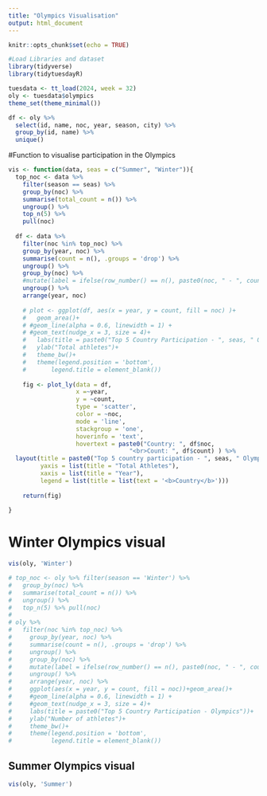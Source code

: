 ```yaml
---
title: "Olympics Visualisation"
output: html_document
---
```


```r
knitr::opts_chunk$set(echo = TRUE)
```

```r
#Load Libraries and dataset
library(tidyverse)
library(tidytuesdayR)

tuesdata <- tt_load(2024, week = 32)
oly <- tuesdata$olympics
theme_set(theme_minimal())
```



```r
df <- oly %>% 
  select(id, name, noc, year, season, city) %>% 
  group_by(id, name) %>% 
  unique()
```


#Function to visualise participation in the Olympics
```r
vis <- function(data, seas = c("Summer", "Winter")){
  top_noc <- data %>% 
    filter(season == seas) %>% 
    group_by(noc) %>% 
    summarise(total_count = n()) %>% 
    ungroup() %>% 
    top_n(5) %>% 
    pull(noc)
  
  df <- data %>% 
    filter(noc %in% top_noc) %>% 
    group_by(year, noc) %>% 
    summarise(count = n(), .groups = 'drop') %>% 
    ungroup() %>% 
    group_by(noc) %>% 
    #mutate(label = ifelse(row_number() == n(), paste0(noc, " - ", count), NA)) %>% 
    ungroup() %>% 
    arrange(year, noc)
  
    # plot <- ggplot(df, aes(x = year, y = count, fill = noc) )+
    #   geom_area()+
    # #geom_line(alpha = 0.6, linewidth = 1) +
    # #geom_text(nudge_x = 3, size = 4)+
    #   labs(title = paste0("Top 5 Country Participation - ", seas, " Olympics"))+
    #   ylab("Total athletes")+
    #   theme_bw()+
    #   theme(legend.position = 'bottom',
    #       legend.title = element_blank())
    
    fig <- plot_ly(data = df, 
                   x =~year, 
                   y = ~count, 
                   type = 'scatter', 
                   color = ~noc, 
                   mode = 'line', 
                   stackgroup = 'one',
                   hoverinfo = 'text',
                   hovertext = paste0("Country: ", df$noc,
                                  "<br>Count: ", df$count) ) %>% 
  layout(title = paste0("Top 5 country participation - ", seas, " Olympics"),
         yaxis = list(title = "Total Athletes"),
         xaxis = list(title = "Year"),
         legend = list(title = list(text = '<b>Country</b>')))
  
    return(fig)
  
}
```


# Winter Olympics visual
```r
vis(oly, 'Winter')

# top_noc <- oly %>% filter(season == 'Winter') %>% 
#   group_by(noc) %>% 
#   summarise(total_count = n()) %>% 
#   ungroup() %>% 
#   top_n(5) %>% pull(noc)
# 
# oly %>%
#   filter(noc %in% top_noc) %>% 
#     group_by(year, noc) %>% 
#     summarise(count = n(), .groups = 'drop') %>% 
#     ungroup() %>% 
#     group_by(noc) %>% 
#     mutate(label = ifelse(row_number() == n(), paste0(noc, " - ", count), NA)) %>% 
#     ungroup() %>% 
#     arrange(year, noc) %>% 
#     ggplot(aes(x = year, y = count, fill = noc))+geom_area()+
#     #geom_line(alpha = 0.6, linewidth = 1) +
#     #geom_text(nudge_x = 3, size = 4)+
#     labs(title = paste0("Top 5 Country Participation - Olympics"))+
#     ylab("Number of athletes")+
#     theme_bw()+
#     theme(legend.position = 'bottom',
#           legend.title = element_blank())
```



## Summer Olympics visual
```r
vis(oly, 'Summer')
```

